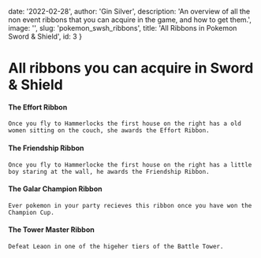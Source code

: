  date: '2022-02-28',
  author: 'Gin Silver',
  description: 'An overview of all the non event ribbons that you can acquire in the game, and how to get them.',
  image: '',
  slug: 'pokemon_swsh_ribbons',
  title: 'All Ribbons in Pokemon Sword & Shield',
  id: 3
}

# All ribbons you can acquire in Sword & Shield

 #### The Effort Ribbon

    Once you fly to Hammerlocks the first house on the right has a old women sitting on the couch, she awards the Effort Ribbon.

#### The Friendship Ribbon

    Once you fly to Hammerlocke the first house on the right has a little boy staring at the wall, he awards the Friendship Ribbon.

#### The Galar Champion Ribbon

    Ever pokemon in your party recieves this ribbon once you have won the Champion Cup.

#### The Tower Master Ribbon

    Defeat Leaon in one of the higeher tiers of the Battle Tower.